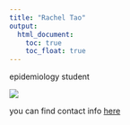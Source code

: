 ```yaml
---
title: "Rachel Tao"
output: 
  html_document:
    toc: true
    toc_float: true
---
```


epidemiology student

![](images/1500x500.png)

you can find contact info [here](about.html)